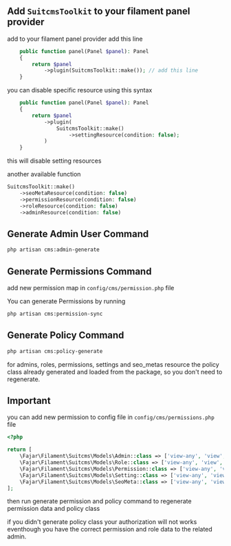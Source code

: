 ## Add `SuitcmsToolkit` to your filament panel provider

add to your filament panel provider add this line

```php
    public function panel(Panel $panel): Panel
    {
        return $panel
            ->plugin(SuitcmsToolkit::make()); // add this line
    }
```

you can disable specific resource using this syntax

```php
    public function panel(Panel $panel): Panel
    {
        return $panel
            ->plugin(
                SuitcmsToolkit::make()
                    ->settingResource(condition: false);
            )
    }
```

this will disable setting resources

another available function 

```php
SuitcmsToolkit::make()
    ->seoMetaResource(condition: false)
    ->permissionResource(condition: false)
    ->roleResource(condition: false)
    ->adminResource(condition: false)
```

## Generate Admin User Command

```bash
php artisan cms:admin-generate
```

## Generate Permissions Command

add new permission map in `config/cms/permission.php` file

You can generate Permissions by running

```bash
php artisan cms:permission-sync
```

## Generate Policy Command

```bash
php artisan cms:policy-generate
```

for admins, roles, permissions, settings and seo_metas resource the policy class already generated and loaded from the package, so you don't need to regenerate.

## Important

you can add new permission to config file in `config/cms/permissions.php` file

```php
<?php

return [
    \Fajar\Filament\Suitcms\Models\Admin::class => ['view-any', 'view', 'create', 'update', 'delete', 'restore', 'force-delete'],
    \Fajar\Filament\Suitcms\Models\Role::class => ['view-any', 'view', 'create', 'update', 'delete'],
    \Fajar\Filament\Suitcms\Models\Permission::class => ['view-any', 'view', 'create', 'update', 'delete'],
    \Fajar\Filament\Suitcms\Models\Setting::class => ['view-any', 'view', 'update', 'create', 'update', 'delete'],
    \Fajar\Filament\Suitcms\Models\SeoMeta::class => ['view-any', 'view', 'update', 'create', 'update', 'delete'],
];
```

then run generate permission and policy command to regenerate permission data and policy class

if you didn't generate policy class your authorization will not works eventhough you have the correct permission and role data to the related admin.